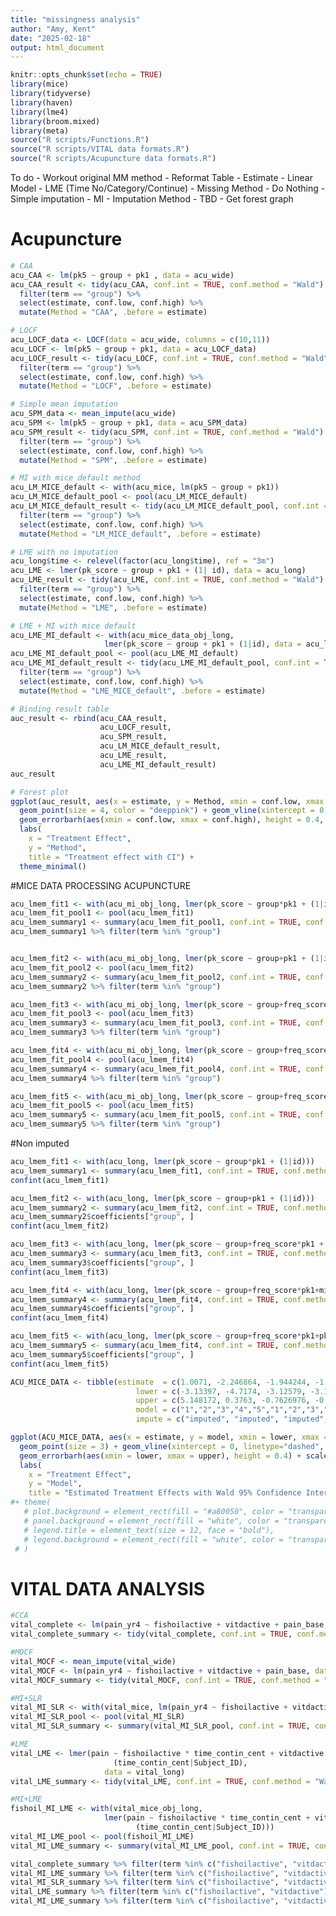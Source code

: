 ```yaml
---
title: "missingness analysis"
author: "Amy, Kent"
date: "2025-02-18"
output: html_document
---
```


```r
knitr::opts_chunk$set(echo = TRUE)
library(mice)
library(tidyverse)
library(haven)
library(lme4)
library(broom.mixed)
library(meta)
source("R scripts/Functions.R")
source("R scripts/VITAL data formats.R")
source("R scripts/Acupuncture data formats.R")
```

To do
- Workout original MM method
- Reformat Table
  - Estimate
    - Linear Model
    - LME (Time No/Category/Continue)
  - Missing Method
    - Do Nothing
    - Simple imputation
    - MI
  - Imputation Method
    - TBD
- Get forest graph

# Acupuncture

```r

# CAA
acu_CAA <- lm(pk5 ~ group + pk1 , data = acu_wide)
acu_CAA_result <- tidy(acu_CAA, conf.int = TRUE, conf.method = "Wald") %>% 
  filter(term == "group") %>%
  select(estimate, conf.low, conf.high) %>%
  mutate(Method = "CAA", .before = estimate)

# LOCF
acu_LOCF_data <- LOCF(data = acu_wide, columns = c(10,11))
acu_LOCF <- lm(pk5 ~ group + pk1, data = acu_LOCF_data)
acu_LOCF_result <- tidy(acu_LOCF, conf.int = TRUE, conf.method = "Wald") %>% 
  filter(term == "group") %>%
  select(estimate, conf.low, conf.high) %>%
  mutate(Method = "LOCF", .before = estimate)

# Simple mean imputation
acu_SPM_data <- mean_impute(acu_wide)
acu_SPM <- lm(pk5 ~ group + pk1, data = acu_SPM_data)
acu_SPM_result <- tidy(acu_SPM, conf.int = TRUE, conf.method = "Wald") %>% 
  filter(term == "group") %>%
  select(estimate, conf.low, conf.high) %>%
  mutate(Method = "SPM", .before = estimate)

# MI with mice default method
acu_LM_MICE_default <- with(acu_mice, lm(pk5 ~ group + pk1)) 
acu_LM_MICE_default_pool <- pool(acu_LM_MICE_default)
acu_LM_MICE_default_result <- tidy(acu_LM_MICE_default_pool, conf.int = TRUE, conf.method = "Wald") %>% 
  filter(term == "group") %>%
  select(estimate, conf.low, conf.high) %>%
  mutate(Method = "LM_MICE_default", .before = estimate)

# LME with no imputation
acu_long$time <- relevel(factor(acu_long$time), ref = "3m")
acu_LME <- lmer(pk_score ~ group + pk1 + (1| id), data = acu_long)
acu_LME_result <- tidy(acu_LME, conf.int = TRUE, conf.method = "Wald") %>% 
  filter(term == "group") %>%
  select(estimate, conf.low, conf.high) %>%
  mutate(Method = "LME", .before = estimate)

# LME + MI with mice default
acu_LME_MI_default <- with(acu_mice_data_obj_long, 
                     lmer(pk_score ~ group + pk1 + (1|id), data = acu_long))
acu_LME_MI_default_pool <- pool(acu_LME_MI_default)
acu_LME_MI_default_result <- tidy(acu_LME_MI_default_pool, conf.int = TRUE, conf.method = "Wald") %>%
  filter(term == "group") %>%
  select(estimate, conf.low, conf.high) %>%
  mutate(Method = "LME_MICE_default", .before = estimate)

# Binding result table
auc_result <- rbind(acu_CAA_result, 
                    acu_LOCF_result,
                    acu_SPM_result, 
                    acu_LM_MICE_default_result,
                    acu_LME_result,
                    acu_LME_MI_default_result)
auc_result

# Forest plot
ggplot(auc_result, aes(x = estimate, y = Method, xmin = conf.low, xmax = conf.high)) +
  geom_point(size = 4, color = "deeppink") + geom_vline(xintercept = 0, linetype="dashed", color="red") +
  geom_errorbarh(aes(xmin = conf.low, xmax = conf.high), height = 0.4, color = "black") + 
  labs(
    x = "Treatment Effect",
    y = "Method",
    title = "Treatment effect with CI") +
  theme_minimal() 
```

#MICE DATA PROCESSING ACUPUNCTURE

```r
acu_lmem_fit1 <- with(acu_mi_obj_long, lmer(pk_score ~ group*pk1 + (1|id)))
acu_lmem_fit_pool1 <- pool(acu_lmem_fit1)
acu_lmem_summary1 <- summary(acu_lmem_fit_pool1, conf.int = TRUE, conf.method = "Wald")
acu_lmem_summary1 %>% filter(term %in% "group")


acu_lmem_fit2 <- with(acu_mi_obj_long, lmer(pk_score ~ group+pk1 + (1|id)))
acu_lmem_fit_pool2 <- pool(acu_lmem_fit2)
acu_lmem_summary2 <- summary(acu_lmem_fit_pool2, conf.int = TRUE, conf.method = "Wald")
acu_lmem_summary2 %>% filter(term %in% "group")

acu_lmem_fit3 <- with(acu_mi_obj_long, lmer(pk_score ~ group+freq_score*pk1 + (1|id)))
acu_lmem_fit_pool3 <- pool(acu_lmem_fit3)
acu_lmem_summary3 <- summary(acu_lmem_fit_pool3, conf.int = TRUE, conf.method = "Wald")
acu_lmem_summary3 %>% filter(term %in% "group")

acu_lmem_fit4 <- with(acu_mi_obj_long, lmer(pk_score ~ group+freq_score*pk1+migraine + (1|id)))
acu_lmem_fit_pool4 <- pool(acu_lmem_fit4)
acu_lmem_summary4 <- summary(acu_lmem_fit_pool4, conf.int = TRUE, conf.method = "Wald")
acu_lmem_summary4 %>% filter(term %in% "group")

acu_lmem_fit5 <- with(acu_mi_obj_long, lmer(pk_score ~ group+freq_score*pk1+pk1*chronicity + (1|id)))
acu_lmem_fit_pool5 <- pool(acu_lmem_fit5)
acu_lmem_summary5 <- summary(acu_lmem_fit_pool5, conf.int = TRUE, conf.method = "Wald")
acu_lmem_summary5 %>% filter(term %in% "group")
```

#Non imputed

```r
acu_lmem_fit1 <- with(acu_long, lmer(pk_score ~ group*pk1 + (1|id)))
acu_lmem_summary1 <- summary(acu_lmem_fit1, conf.int = TRUE, conf.method = "Wald")
confint(acu_lmem_fit1)

acu_lmem_fit2 <- with(acu_long, lmer(pk_score ~ group+pk1 + (1|id)))
acu_lmem_summary2 <- summary(acu_lmem_fit2, conf.int = TRUE, conf.method = "Wald")
acu_lmem_summary2$coefficients["group", ]
confint(acu_lmem_fit2)

acu_lmem_fit3 <- with(acu_long, lmer(pk_score ~ group+freq_score*pk1 + (1|id)))
acu_lmem_summary3 <- summary(acu_lmem_fit3, conf.int = TRUE, conf.method = "Wald")
acu_lmem_summary3$coefficients["group", ]
confint(acu_lmem_fit3)

acu_lmem_fit4 <- with(acu_long, lmer(pk_score ~ group+freq_score*pk1+migraine + (1|id)))
acu_lmem_summary4 <- summary(acu_lmem_fit4, conf.int = TRUE, conf.method = "Wald")
acu_lmem_summary4$coefficients["group", ] 
confint(acu_lmem_fit4)

acu_lmem_fit5 <- with(acu_long, lmer(pk_score ~ group+freq_score*pk1+pk1*chronicity + (1|id)))
acu_lmem_summary5 <- summary(acu_lmem_fit4, conf.int = TRUE, conf.method = "Wald")
acu_lmem_summary5$coefficients["group", ] 
confint(acu_lmem_fit5)
```


```r
ACU_MICE_DATA <- tibble(estimate  = c(1.0071, -2.246864, -1.944244, -1.929348, -1.938256, -0.5887, -4.4087, -2.051, -2.049, -2.049),
                            lower = c(-3.13397, -4.7174, -3.12579, -3.109794, -3.119116, -3.294, -6.445, -3.4454, -3.4442, -3.4572),
                            upper = c(5.148172, 0.3763, -0.7626976, -0.7489025, -0.7573948, 4.471, -2.373, -0.656, -0.6556, -0.6782),
                            model = c("1","2","3","4","5","1","2","3","4","5"),
                            impute = c("imputed", "imputed", "imputed", "imputed", "imputed", "non-imputed","non-imputed","non-imputed","non-imputed","non-imputed"))

ggplot(ACU_MICE_DATA, aes(x = estimate, y = model, xmin = lower, xmax = upper, colour=impute)) +
  geom_point(size = 3) + geom_vline(xintercept = 0, linetype="dashed", color="red") +
  geom_errorbarh(aes(xmin = lower, xmax = upper), height = 0.4) + scale_color_manual(name="MICE",values = c("imputed" = "lawngreen", "non-imputed" = "olivedrab"), labels=c("5 Imputed Datasets","Observed Data")) +
  labs(
    x = "Treatment Effect",
    y = "Model",
    title = "Estimated Treatment Effects with Wald 95% Confidence Intervals") + theme_minimal()
#+ theme(
   # plot.background = element_rect(fill = "#a80050", color = "transparent"),  
   # panel.background = element_rect(fill = "white", color = "transparent"),
   # legend.title = element_text(size = 12, face = "bold"),
   # legend.background = element_rect(fill = "white", color = "transparent")  
 # ) 
```










# VITAL DATA ANALYSIS

```r
#CCA
vital_complete <- lm(pain_yr4 ~ fishoilactive + vitdactive + pain_base, data = vital_wide) 
vital_complete_summary <- tidy(vital_complete, conf.int = TRUE, conf.method = "Wald")

#MOCF
vital_MOCF <- mean_impute(vital_wide)
vital_MOCF <- lm(pain_yr4 ~ fishoilactive + vitdactive + pain_base, data = vital_MOCF)
vital_MOCF_summary <- tidy(vital_MOCF, conf.int = TRUE, conf.method = "Wald")

#MI+SLR
vital_MI_SLR <- with(vital_mice, lm(pain_yr4 ~ fishoilactive + vitdactive  + pain_base ))
vital_MI_SLR_pool <- pool(vital_MI_SLR)
vital_MI_SLR_summary <- summary(vital_MI_SLR_pool, conf.int = TRUE, conf.method = "Wald")

#LME
vital_LME <- lmer(pain ~ fishoilactive * time_contin_cent + vitdactive * time_contin_cent + pain_base + 
                       (time_contin_cent|Subject_ID), 
                     data = vital_long)
vital_LME_summary <- tidy(vital_LME, conf.int = TRUE, conf.method = "Wald")

#MI+LME
fishoil_MI_LME <- with(vital_mice_obj_long, 
                     lmer(pain ~ fishoilactive * time_contin_cent + vitdactive * time_contin_cent + pain_base + 
                            (time_contin_cent|Subject_ID)))
vital_MI_LME_pool <- pool(fishoil_MI_LME)
vital_MI_LME_summary <- summary(vital_MI_LME_pool, conf.int = TRUE, conf.method = "Wald")

vital_complete_summary %>% filter(term %in% c("fishoilactive", "vitdactive"))
vital_MI_LME_summary %>% filter(term %in% c("fishoilactive", "vitdactive"))
vital_MI_SLR_summary %>% filter(term %in% c("fishoilactive", "vitdactive"))
vital_LME_summary %>% filter(term %in% c("fishoilactive", "vitdactive"))
vital_MI_LME_summary %>% filter(term %in% c("fishoilactive", "vitdactive"))
```

